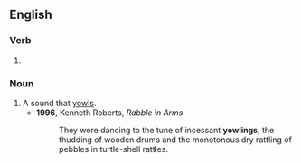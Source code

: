 ==English==

===Verb===
{{head|en|present participle}}

# {{present participle of|yowl|lang=en|nocat=1}}

===Noun===
{{en-noun}}

# A sound that [[yowl]]s.
#* '''1996''', Kenneth Roberts, ''Rabble in Arms''
#*: They were dancing to the tune of incessant '''yowlings''', the thudding of wooden drums and the monotonous dry rattling of pebbles in turtle-shell rattles.